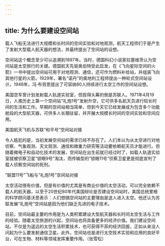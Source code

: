 ```yaml
---
---
---
```

title: 为什么要建设空间站
---




载人飞船无法进行大规模和长时间的空间实验和对地观测，航天工程师们于是产生了发射大型载人航天器的想法，并最终提出了空间站的设想。

空间站这个概念至少可以追溯到1897年。当时，德国科幻小说家拉塞维茨认为空间站是太空旅行的关键。德国航天先驱奥伯特受此启发，在《飞向星际空间的火箭》一书中提出空间站可用于对地观测、通信，还可作为燃料补给站，并组装飞向其他行星的火箭。1929年，署名“诺丹”的奥地利工程师提出一种轮式空间站设计。1946年，冯·布劳恩提出了可容纳80人持续进行太空工作的空间站设想。

美国空军曾计划发射载人轨道实验室，但拔得头筹的倒是苏联人。1971年4月19日，人类历史上第一个空间站“礼炮1号”发射升空，它可供多名航天员进行较长时间的生活和工作。早期的空间站相当简单，但到今天它已经发展成为包含多个功能舱段的大型航天器，可供多人长期驻留，并开展大规模长时间的空间实验和空间应用。

美国航天飞机与苏联“和平号”空间站对接



令人尴尬的是，当初发展空间站的需求已经不存在了。人们本以为从太空进行对地侦察、气象观测、天文观测、通信和微重力研究等活动要依赖航天员才能进行。但随着微电子和自动化技术的发展，空间站在出生前就已经过时了，如载人轨道实验室就被侦察卫星“锁眼9号”淘汰，而传输型的“锁眼11号”侦察卫星更是彻底宣判了载人侦察空间站的死刑。

“联盟11号”飞船与“礼炮1号”空间站对接



太空活动很有价值，但是有价值的尤其是有商业价值的太空活动，可以完全依赖不载人的航天器，以至于20世纪80年代美国辩论是否建设空间站时，美国总统里根的科学顾问基沃思表示：人们想搞空间站的主要理由是送人进入太空。他还认为苏联发展“礼炮号”空间站是因为他们缺乏先进的电子技术。

目前，空间站最主要的作用是为人类积累建设大型航天器和长时间太空生活与工作的经验。随着太空旅游的兴起，空间站也将具备更多的经济价值。我们建设空间站，不仅是为遥远的太空生活积累技术，也可获得不菲的经济回报，正如从来没人问起为什么要发射通信卫星。此外，空间站也是进行太空技术实验和应用的良好平台，可在生物、材料等领域发挥重要作用。（张雪松）